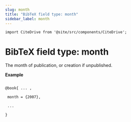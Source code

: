 ```yaml
---
slug: month
title: "BibTeX field type: month"
sidebar_label: month
---
```


```mdx-code-block
import CiteDrive from '@site/src/components/CiteDrive';
```

# BibTeX field type: month

The month of publication, or creation if unpublished.

**Example**

```tex

@book{ ... ,

 month = {2007},

 ...

}
```
